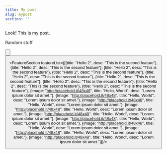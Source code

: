```yaml
---
title: My post
slug: mypost
section: ''
---
```


Look! This is my post.



Random stuff





<Button
  type="primary"
  text="Learn More abtsdfsdf "
  url="https://tina.io"
/>

<Button
  type="primary"
  text="This is a button"
  url="https://tina.io"
/>

<FeatureSection featureList={[{title: "Hello 2", desc: "This is the second feature"}, {title: "Hello 2", desc: "This is the second feature"}, {title: "Hello 2", desc: "This is the second feature"}, {title: "Hello 2", desc: "This is the second feature"}, {title: "Hello 2", desc: "This is the second feature"}, {title: "Hello 2", desc: "This is the second feature"}, {title: "Hello 2", desc: "This is the second feature"}, {title: "Hello 2", desc: "This is the second feature"}, {title: "Hello 2", desc: "This is the second feature"}, {image: "http://placehold.it/48x48", title: "Hello, World", desc: "Lorem ipsum dolor sit amet."}, {image: "http://placehold.it/48x48", title: "Hello, World", desc: "Lorem ipsum dolor sit amet."}, {image: "http://placehold.it/48x48", title: "Hello, World", desc: "Lorem ipsum dolor sit amet."}, {image: "http://placehold.it/48x48", title: "Hello, World", desc: "Lorem ipsum dolor sit amet."}, {image: "http://placehold.it/48x48", title: "Hello, World", desc: "Lorem ipsum dolor sit amet."}, {image: "http://placehold.it/48x48", title: "Hello, World", desc: "Lorem ipsum dolor sit amet."}, {image: "http://placehold.it/48x48", title: "Hello, World", desc: "Lorem ipsum dolor sit amet."}, {image: "http://placehold.it/48x48", title: "Hello, World", desc: "Lorem ipsum dolor sit amet."}, {image: "http://placehold.it/48x48", title: "Hello, World", desc: "Lorem ipsum dolor sit amet."}]}/>

<Callout
  type="warning"
  text="Danger, danger, this is a callout!"
/>

